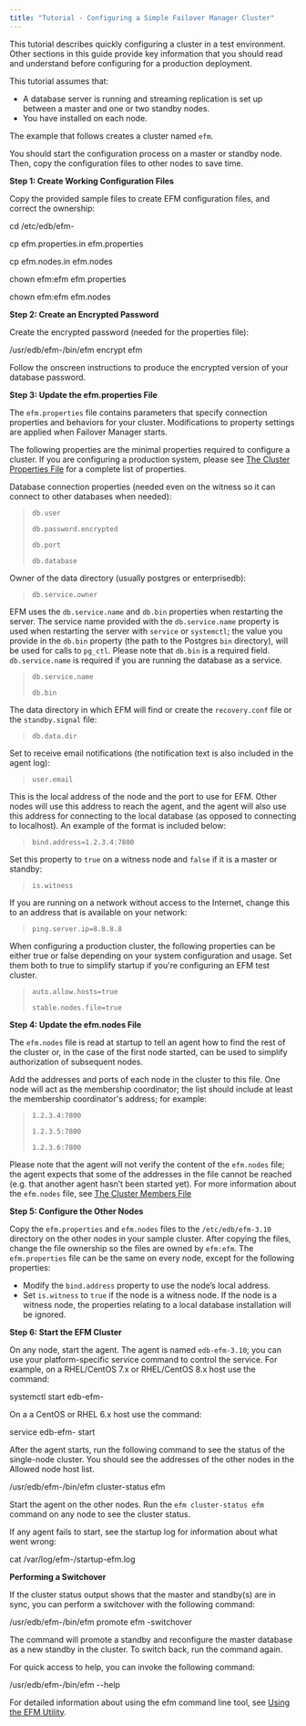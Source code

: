```yaml
---
title: "Tutorial - Configuring a Simple Failover Manager Cluster"
---
```


<div id="tutorial" class="registered_link"></div>

This tutorial describes quickly configuring a cluster in a test environment. Other sections in this guide provide key information that you should read and understand before configuring for a production deployment.

This tutorial assumes that:

-   A database server is running and streaming replication is set up between a master and one or two standby nodes.
-   You have installed on each node.

The example that follows creates a cluster named `efm`.

You should start the configuration process on a master or standby node. Then, copy the configuration files to other nodes to save time.

**Step 1: Create Working Configuration Files**

Copy the provided sample files to create EFM configuration files, and correct the ownership:

<div class="parsed-literal">

cd /etc/edb/efm-

cp efm.properties.in efm.properties

cp efm.nodes.in efm.nodes

chown efm:efm efm.properties

chown efm:efm efm.nodes

</div>

**Step 2: Create an Encrypted Password**

Create the encrypted password (needed for the properties file):

<div class="parsed-literal">

/usr/edb/efm-/bin/efm encrypt efm

</div>

Follow the onscreen instructions to produce the encrypted version of your database password.

**Step 3: Update the efm.properties File**

The `efm.properties` file contains parameters that specify connection properties and behaviors for your cluster. Modifications to property settings are applied when Failover Manager starts.

The following properties are the minimal properties required to configure a cluster. If you are configuring a production system, please see [The Cluster Properties File](../04_configuring_efm/01_cluster_properties/#cluster_properties) for a complete list of properties.

Database connection properties (needed even on the witness so it can connect to other databases when needed):

> `db.user`
>
> `db.password.encrypted`
>
> `db.port`
>
> `db.database`

Owner of the data directory (usually postgres or enterprisedb):

> `db.service.owner`

EFM uses the `db.service.name` and `db.bin` properties when restarting the server. The service name provided with the `db.service.name` property is used when restarting the server with `service` or `systemctl`; the value you provide in the `db.bin` property (the path to the Postgres `bin` directory), will be used for calls to `pg_ctl`. Please note that `db.bin` is a required field. `db.service.name` is required if you are running the database as a service.

> `db.service.name`
>
> `db.bin`

The data directory in which EFM will find or create the `recovery.conf` file or the `standby.signal` file:

> `db.data.dir`

Set to receive email notifications (the notification text is also included in the agent log):

> `user.email`

This is the local address of the node and the port to use for EFM. Other nodes will use this address to reach the agent, and the agent will also use this address for connecting to the local database (as opposed to connecting to localhost). An example of the format is included below:

> `bind.address=1.2.3.4:7800`

Set this property to `true` on a witness node and `false` if it is a master or standby:

> `is.witness`

If you are running on a network without access to the Internet, change this to an address that is available on your network:

> `ping.server.ip=8.8.8.8`

When configuring a production cluster, the following properties can be either true or false depending on your system configuration and usage. Set them both to true to simplify startup if you're configuring an EFM test cluster.

> `auto.allow.hosts=true`
>
> `stable.nodes.file=true`

**Step 4: Update the efm.nodes File**

The `efm.nodes` file is read at startup to tell an agent how to find the rest of the cluster or, in the case of the first node started, can be used to simplify authorization of subsequent nodes.

Add the addresses and ports of each node in the cluster to this file. One node will act as the membership coordinator; the list should include at least the membership coordinator's address; for example:

> `1.2.3.4:7800`
>
> `1.2.3.5:7800`
>
> `1.2.3.6:7800`

Please note that the agent will not verify the content of the `efm.nodes` file; the agent expects that some of the addresses in the file cannot be reached (e.g. that another agent hasn’t been started yet). For more information about the `efm.nodes` file, see [The Cluster Members File](../04_configuring_efm/03_cluster_members/#cluster_members)

**Step 5: Configure the Other Nodes**

Copy the `efm.properties` and `efm.nodes` files to the `/etc/edb/efm-3.10` directory on the other nodes in your sample cluster. After copying the files, change the file ownership so the files are owned by `efm:efm`. The `efm.properties` file can be the same on every node, except for the following properties:

-   Modify the `bind.address` property to use the node’s local address.
-   Set `is.witness` to `true` if the node is a witness node. If the node is a witness node, the properties relating to a local database installation will be ignored.

**Step 6: Start the EFM Cluster**

On any node, start the agent. The agent is named `edb-efm-3.10`; you can use your platform-specific service command to control the service. For example, on a RHEL/CentOS 7.x or RHEL/CentOS 8.x host use the command:

<div class="parsed-literal">

systemctl start edb-efm-

</div>

On a a CentOS or RHEL 6.x host use the command:

<div class="parsed-literal">

service edb-efm- start

</div>

After the agent starts, run the following command to see the status of the single-node cluster. You should see the addresses of the other nodes in the Allowed node host list.

<div class="parsed-literal">

/usr/edb/efm-/bin/efm cluster-status efm

</div>

Start the agent on the other nodes. Run the `efm cluster-status efm` command on any node to see the cluster status.

If any agent fails to start, see the startup log for information about what went wrong:

<div class="parsed-literal">

cat /var/log/efm-/startup-efm.log

</div>

**Performing a Switchover**

If the cluster status output shows that the master and standby(s) are in sync, you can perform a switchover with the following command:

<div class="parsed-literal">

/usr/edb/efm-/bin/efm promote efm -switchover

</div>

The command will promote a standby and reconfigure the master database as a new standby in the cluster. To switch back, run the command again.

For quick access to help, you can invoke the following command:

<div class="parsed-literal">

/usr/edb/efm-/bin/efm --help

</div>

For detailed information about using the efm command line tool, see [Using the EFM Utility](../07_using_efm_utility/#using_efm_utility).
